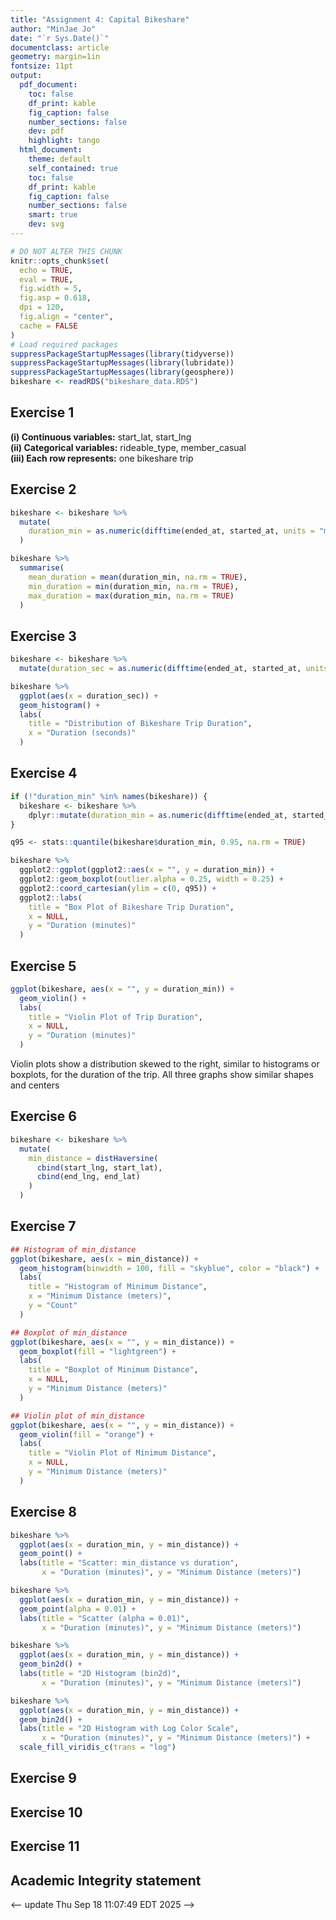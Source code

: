 ```yaml
---
title: "Assignment 4: Capital Bikeshare"
author: "MinJae Jo"
date: "`r Sys.Date()`"
documentclass: article
geometry: margin=1in
fontsize: 11pt
output:
  pdf_document:
    toc: false
    df_print: kable
    fig_caption: false
    number_sections: false
    dev: pdf
    highlight: tango
  html_document:
    theme: default
    self_contained: true
    toc: false
    df_print: kable
    fig_caption: false
    number_sections: false
    smart: true
    dev: svg
---
```


```r
# DO NOT ALTER THIS CHUNK
knitr::opts_chunk$set(
  echo = TRUE,
  eval = TRUE,
  fig.width = 5,
  fig.asp = 0.618,
  dpi = 120,
  fig.align = "center",
  cache = FALSE
)
# Load required packages
suppressPackageStartupMessages(library(tidyverse))
suppressPackageStartupMessages(library(lubridate))
suppressPackageStartupMessages(library(geosphere))
bikeshare <- readRDS("bikeshare_data.RDS")
```


## Exercise 1

**(i) Continuous variables:** start_lat, start_lng  
**(ii) Categorical variables:** rideable_type, member_casual  
**(iii) Each row represents:** one bikeshare trip


## Exercise 2
```r
bikeshare <- bikeshare %>%
  mutate(
    duration_min = as.numeric(difftime(ended_at, started_at, units = "mins"))
  )

bikeshare %>%
  summarise(
    mean_duration = mean(duration_min, na.rm = TRUE),
    min_duration = min(duration_min, na.rm = TRUE),
    max_duration = max(duration_min, na.rm = TRUE)
  )

```
## Exercise 3

```r
bikeshare <- bikeshare %>%
  mutate(duration_sec = as.numeric(difftime(ended_at, started_at, units = "secs")))

bikeshare %>%
  ggplot(aes(x = duration_sec)) +
  geom_histogram() +
  labs(
    title = "Distribution of Bikeshare Trip Duration",
    x = "Duration (seconds)"
  )
```


## Exercise 4

```r
if (!"duration_min" %in% names(bikeshare)) {
  bikeshare <- bikeshare %>%
    dplyr::mutate(duration_min = as.numeric(difftime(ended_at, started_at, units = "mins")))
}

q95 <- stats::quantile(bikeshare$duration_min, 0.95, na.rm = TRUE)

bikeshare %>%
  ggplot2::ggplot(ggplot2::aes(x = "", y = duration_min)) +
  ggplot2::geom_boxplot(outlier.alpha = 0.25, width = 0.25) +
  ggplot2::coord_cartesian(ylim = c(0, q95)) +
  ggplot2::labs(
    title = "Box Plot of Bikeshare Trip Duration",
    x = NULL,
    y = "Duration (minutes)"
  )
```


## Exercise 5
```r
ggplot(bikeshare, aes(x = "", y = duration_min)) +
  geom_violin() +
  labs(
    title = "Violin Plot of Trip Duration",
    x = NULL,
    y = "Duration (minutes)"
  )
```

Violin plots show a distribution skewed to the right, similar to histograms or boxplots, for the duration of the trip. All three graphs show similar shapes and centers

## Exercise 6
```r
bikeshare <- bikeshare %>%
  mutate(
    min_distance = distHaversine(
      cbind(start_lng, start_lat),
      cbind(end_lng, end_lat)
    )
  )
```

## Exercise 7
```r
## Histogram of min_distance
ggplot(bikeshare, aes(x = min_distance)) +
  geom_histogram(binwidth = 100, fill = "skyblue", color = "black") +
  labs(
    title = "Histogram of Minimum Distance",
    x = "Minimum Distance (meters)",
    y = "Count"
  )

## Boxplot of min_distance
ggplot(bikeshare, aes(x = "", y = min_distance)) +
  geom_boxplot(fill = "lightgreen") +
  labs(
    title = "Boxplot of Minimum Distance",
    x = NULL,
    y = "Minimum Distance (meters)"
  )

## Violin plot of min_distance
ggplot(bikeshare, aes(x = "", y = min_distance)) +
  geom_violin(fill = "orange") +
  labs(
    title = "Violin Plot of Minimum Distance",
    x = NULL,
    y = "Minimum Distance (meters)"
  )
```

## Exercise 8
```r
bikeshare %>%
  ggplot(aes(x = duration_min, y = min_distance)) +
  geom_point() +
  labs(title = "Scatter: min_distance vs duration",
       x = "Duration (minutes)", y = "Minimum Distance (meters)")
```
```r
bikeshare %>%
  ggplot(aes(x = duration_min, y = min_distance)) +
  geom_point(alpha = 0.01) +
  labs(title = "Scatter (alpha = 0.01)",
       x = "Duration (minutes)", y = "Minimum Distance (meters)")
```
```r
bikeshare %>%
  ggplot(aes(x = duration_min, y = min_distance)) +
  geom_bin2d() +
  labs(title = "2D Histogram (bin2d)",
       x = "Duration (minutes)", y = "Minimum Distance (meters)")
```
```r
bikeshare %>%
  ggplot(aes(x = duration_min, y = min_distance)) +
  geom_bin2d() +
  labs(title = "2D Histogram with Log Color Scale",
       x = "Duration (minutes)", y = "Minimum Distance (meters)") +
  scale_fill_viridis_c(trans = "log")
```
## Exercise 9



## Exercise 10



## Exercise 11




## Academic Integrity statement

<--- update Thu Sep 18 11:07:49 EDT 2025 -->
